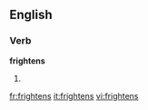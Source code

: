 ==English==
===Verb===
'''frightens'''
# {{third-person singular of|[[frighten]]}}

[[fr:frightens]]
[[it:frightens]]
[[vi:frightens]]